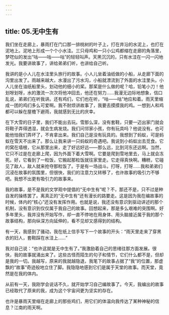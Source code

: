 ```yaml
---
---
---
```

title: 05.无中生有
---




我们坐在走廊上，暴雨打在门口那一排桃树的叶子上，打在井沿的水泥上，也打在泥地上。泥地上形成一个个小水洼。三只母鸡和一只小公鸡都缩在走廊的角落里，梦呓似的发出“咕——咕——咕”的轻轻叫声。天黑沉沉的，只有水洼在一闪一闪地发光。我要讲故事了，讲给弟弟们听，也讲给自己听。

我讲的是小人儿在水洼里头旅行的故事。小人儿坐着油纸做的小船，从走廊下面的沟里出发了。雨越来越大，水漫出了污水沟，小船就漂流到了外面的水洼里头。小人儿坐在油纸船里头，划动他的细小的桨。那桨是什么做的呢？哈，铅笔小刀！他划呀划呀，水的激流一次次将他冲回去，他还在努力……我漫无边际地想象，信口乱说，弟弟们在听我讲。还有鸡们，它们也在听，“咕——咕”地应和着。雨天里缩成一团的鸡们多么可爱啊。我不耐烦讲故事了，我要去摸摸我的鸡。一想到人和鸡都可以躲在屋檐下避雨，我就感到无比的庆幸。

在下大雪的日子里，我们不能出去玩。雪那么深，没有套鞋，只要一迈出家门就会将鞋子弄得透湿，就会生病发烧。我们问邻家小孩，你有玩具吗？他说没有。也可能他怕我们弄坏了，不肯拿出来。我们自己是没有玩具的。我想到了蚂蚁，可是蚂蚁在雪天不出来了。那么让我来讲一只蚂蚁的奇遇吧。我说到小蚂蚁出去觅食。它的窝在墙根，它从那里出来，走了好远好远——那么远，比到河东还远啊。当然，它只不过是在走廊上爬，因为外面下着大雪啊。它要是爬到雪地里去，马上就会冻死。好，它看到了一粒饭，它搬起那粒饭就往家里走。它走得真快啊。糟糕，它碰见了敌人，敌人就来抢夺那粒饭了。于是有一场战斗。打呀，打呀……我和弟弟们沉浸在故事的氛围里，但很快，我们的注意力又转移了，也许故事的吸引力不够吧。我想不出更有吸引力的故事来。

我的故事，是不是我的文学观中提倡的“无中生有”呢？不，那还不是，只不过是种自发的操练罢了。离真正的“无中生有”还有漫长的路要走。这是因为我在编故事的时候，体内的“核心”还没有发挥作用。也就是说，我还没有意识到驱动讲述的那个机制，没有意识到仅仅属于我自己的故事。回想起来，那是多么艰难的突围啊。好多年里头，我并没有开始写作，却一直不停地在用身体、用头脑接近属于我的那个故事结构，那向纵深方向延伸的，看不见却又感得到的结构。

有一天，我感到了骚动，我在纸上信手写下一个故事的开头：“雨天里走来了穿黑衣的妇人，套鞋踩在水洼上……”

我对自己说：“也许这就是无中生有了。”我激励着自己的思绪往那方面发展。很快，我的故事就涌出来了。这些古怪而陌生的句子和情节，它们什么都不是，但却是我的一切。我越写，原来的我就越隐退，我笔下的故事占据了“我”的位置，那虚飘的“故事”奇迹般地立住了脚。我隐隐地感到它们是属于天堂的故事。而天堂，竟然是在我的体内。

从前有一天，我刚学会说话不久，就开始学习自己编故事了。今天，我编出的故事已经取代了原来的我，成为这个宇宙间更为坚实的存在。

也许是暴雨天里缩在走廊上的那些鸡们，用它们的体温向我传达了某种神秘的信息？江南的雨天啊。